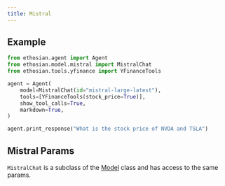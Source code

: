 ```yaml
---
title: Mistral
---
```


## Example

<CodeGroup>

```python agent.py
from ethosian.agent import Agent
from ethosian.model.mistral import MistralChat
from ethosian.tools.yfinance import YFinanceTools

agent = Agent(
    model=MistralChat(id="mistral-large-latest"),
    tools=[YFinanceTools(stock_price=True)],
    show_tool_calls=True,
    markdown=True,
)

agent.print_response("What is the stock price of NVDA and TSLA")
```

</CodeGroup>

## Mistral Params

<Snippet file="model-mistral-params.mdx" />

`MistralChat` is a subclass of the [Model](/reference/model/base) class and has access to the same params.
